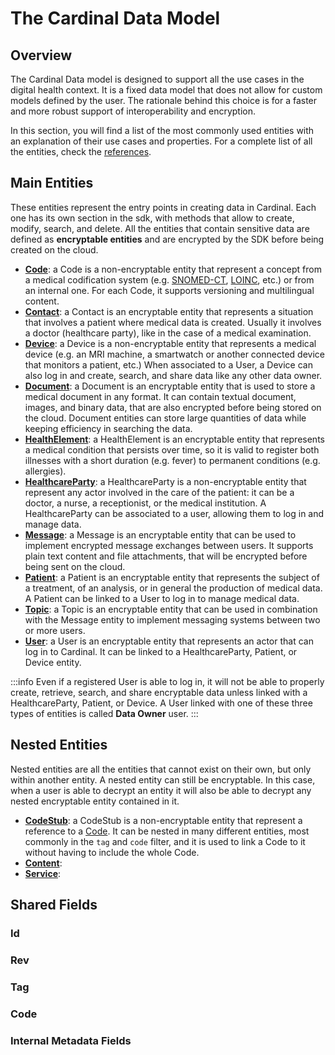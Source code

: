 # The Cardinal Data Model

## Overview

The Cardinal Data model is designed to support all the use cases in the digital health context. It is a fixed data model
that does not allow for custom models defined by the user. The rationale behind this choice is for a faster and more 
robust support of interoperability and encryption.

In this section, you will find a list of the most commonly used entities with an explanation of their use cases and 
properties. For a complete list of all the entities, check the [references](TODO).

## Main Entities

These entities represent the entry points in creating data in Cardinal. Each one has its own section in the sdk, with 
methods that allow to create, modify, search, and delete. All the entities that contain sensitive data are defined as
**encryptable entities** and are encrypted by the SDK before being created on the cloud.

- [**Code**](/nsdk/explanations/data-model/code): a Code is a non-encryptable entity that represent a concept from a medical codification system (e.g.
[SNOMED-CT](https://www.snomed.org/what-is-snomed-ct), [LOINC](https://loinc.org/), etc.) or from an internal one. For each
Code, it supports versioning and multilingual content.
- [**Contact**](/nsdk/explanations/data-model/contact): a Contact is an encryptable entity that represents a situation that involves a patient where 
medical data is created. Usually it involves a doctor (healthcare party), like in the case of a medical examination. 
- [**Device**](/nsdk/explanations/data-model/device): a Device is a non-encryptable entity that represents a medical
device (e.g. an MRI machine, a smartwatch or another connected device that monitors a patient, etc.) When associated to
a User, a Device can also log in and create, search, and share data like any other data owner.
- [**Document**](nsdk/explanations/data-model/document): a Document is an encryptable entity that is used to store a medical document in any format.
It can contain textual document, images, and binary data, that are also encrypted before being stored on the cloud. 
Document entities can store large quantities of data while keeping efficiency in searching the data.
- [**HealthElement**](nsdk/explanations/data-model/healthelement): a HealthElement is an encryptable entity that represents a medical condition that persists
over time, so it is valid to register both illnesses with a short duration (e.g. fever) to permanent conditions
(e.g. allergies).
- [**HealthcareParty**](/nsdk/explanations/data-model/healthcareparty): a HealthcareParty is a non-encryptable entity that represent any actor involved in the care
of the patient: it can be a doctor, a nurse, a receptionist, or the medical institution. A HealthcareParty can be 
associated to a user, allowing them to log in and manage data.
- [**Message**](/nsdk/explanations/data-model/message): a Message is an encryptable entity that can be used to implement encrypted message exchanges 
between users. It supports plain text content and file attachments, that will be encrypted before being sent on the 
cloud.
- [**Patient**](/nsdk/explanations/data-model/patient): a Patient is an encryptable entity that represents the subject of a treatment, of an analysis, or
in general the production of medical data. A Patient can be linked to a User to log in to manage medical data.
- [**Topic**](/nsdk/explanations/data-model/topic): a Topic is an encryptable entity that can be used in combination with the Message entity to 
implement messaging systems between two or more users. 
- [**User**](/nsdk/explanations/data-model/user): a User is an encryptable entity that represents an actor that can log in to Cardinal. It can be
linked to a HealthcareParty, Patient, or Device entity.

:::info
Even if a registered User is able to log in, it will not be able to properly create, retrieve, search, and share 
encryptable data unless linked with a HealthcareParty, Patient, or Device. A User linked with one of these three types
of entities is called **Data Owner** user.
:::

## Nested Entities

Nested entities are all the entities that cannot exist on their own, but only within another entity. A nested entity
can still be encryptable. In this case, when a user is able to decrypt an entity it will also be able to decrypt any
nested encryptable entity contained in it.

- [**CodeStub**](/nsdk/explanations/data-model/codestub): a CodeStub is a non-encryptable entity that represent a reference to a [Code](/nsdk/explanations/data-model/code).
It can be nested in many different entities, most commonly in the `tag` and `code` filter, and it is used to link a Code
to it without having to include the whole Code.
- [**Content**](TODO):
- [**Service**](TODO):

## Shared Fields

### Id

### Rev

### Tag

### Code

### Internal Metadata Fields
